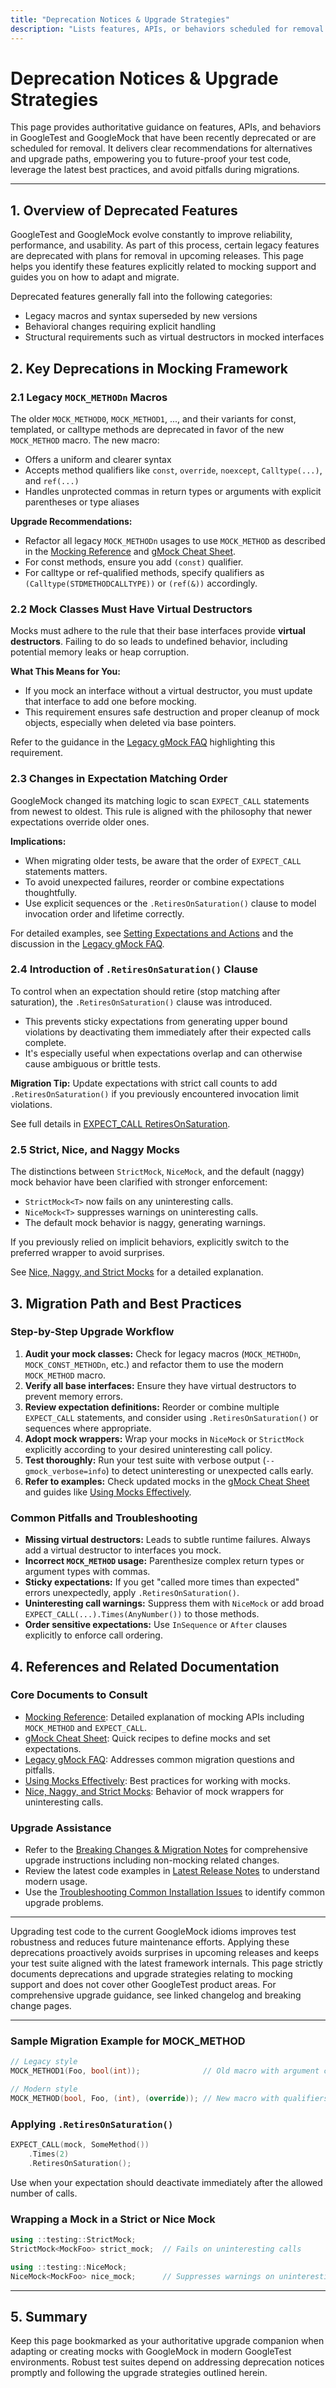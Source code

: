 ```yaml
---
title: "Deprecation Notices & Upgrade Strategies"
description: "Lists features, APIs, or behaviors scheduled for removal or recently deprecated, along with recommended alternatives. Equips users with actionable information to future-proof their code and optimize adoption of the latest best practices."
---
```


# Deprecation Notices & Upgrade Strategies

This page provides authoritative guidance on features, APIs, and behaviors in GoogleTest and GoogleMock that have been recently deprecated or are scheduled for removal. It delivers clear recommendations for alternatives and upgrade paths, empowering you to future-proof your test code, leverage the latest best practices, and avoid pitfalls during migrations.

---

## 1. Overview of Deprecated Features

GoogleTest and GoogleMock evolve constantly to improve reliability, performance, and usability. As part of this process, certain legacy features are deprecated with plans for removal in upcoming releases. This page helps you identify these features explicitly related to mocking support and guides you on how to adapt and migrate.

Deprecated features generally fall into the following categories:

- Legacy macros and syntax superseded by new versions
- Behavioral changes requiring explicit handling
- Structural requirements such as virtual destructors in mocked interfaces


## 2. Key Deprecations in Mocking Framework

### 2.1 Legacy `MOCK_METHODn` Macros

The older `MOCK_METHOD0`, `MOCK_METHOD1`, ..., and their variants for const, templated, or calltype methods are deprecated in favor of the new `MOCK_METHOD` macro. The new macro:

- Offers a uniform and clearer syntax
- Accepts method qualifiers like `const`, `override`, `noexcept`, `Calltype(...)`, and `ref(...)`
- Handles unprotected commas in return types or arguments with explicit parentheses or type aliases

**Upgrade Recommendations:**

- Refactor all legacy `MOCK_METHODn` usages to use `MOCK_METHOD` as described in the [Mocking Reference](docs/reference/mocking.md#MOCK_METHOD) and [gMock Cheat Sheet](docs/gmock_cheat_sheet.md).
- For const methods, ensure you add `(const)` qualifier.
- For calltype or ref-qualified methods, specify qualifiers as `(Calltype(STDMETHODCALLTYPE))` or `(ref(&))` accordingly.


### 2.2 Mock Classes Must Have Virtual Destructors

Mocks must adhere to the rule that their base interfaces provide **virtual destructors**. Failing to do so leads to undefined behavior, including potential memory leaks or heap corruption.

**What This Means for You:**

- If you mock an interface without a virtual destructor, you must update that interface to add one before mocking.
- This requirement ensures safe destruction and proper cleanup of mock objects, especially when deleted via base pointers.

Refer to the guidance in the [Legacy gMock FAQ](docs/gmock_faq.md#virtual-destructors) highlighting this requirement.


### 2.3 Changes in Expectation Matching Order

GoogleMock changed its matching logic to scan `EXPECT_CALL` statements from newest to oldest. This rule is aligned with the philosophy that newer expectations override older ones.

**Implications:**

- When migrating older tests, be aware that the order of `EXPECT_CALL` statements matters.
- To avoid unexpected failures, reorder or combine expectations thoughtfully.
- Use explicit sequences or the `.RetiresOnSaturation()` clause to model invocation order and lifetime correctly.

For detailed examples, see [Setting Expectations and Actions](api-reference/mocking-framework/expectations-actions.mdx) and the discussion in the [Legacy gMock FAQ](docs/gmock_faq.md#expectation-order).


### 2.4 Introduction of `.RetiresOnSaturation()` Clause

To control when an expectation should retire (stop matching after saturation), the `.RetiresOnSaturation()` clause was introduced.

- This prevents sticky expectations from generating upper bound violations by deactivating them immediately after their expected calls complete.
- It's especially useful when expectations overlap and can otherwise cause ambiguous or brittle tests.

**Migration Tip:** Update expectations with strict call counts to add `.RetiresOnSaturation()` if you previously encountered invocation limit violations.

See full details in [EXPECT_CALL RetiresOnSaturation](docs/reference/mocking.md#EXPECT_CALL.RetiresOnSaturation).


### 2.5 Strict, Nice, and Naggy Mocks

The distinctions between `StrictMock`, `NiceMock`, and the default (naggy) mock behavior have been clarified with stronger enforcement:

- `StrictMock<T>` now fails on any uninteresting calls.
- `NiceMock<T>` suppresses warnings on uninteresting calls.
- The default mock behavior is naggy, generating warnings.

If you previously relied on implicit behaviors, explicitly switch to the preferred wrapper to avoid surprises.

See [Nice, Naggy, and Strict Mocks](api-reference/mocking-framework/nice-strict-mocks.mdx) for a detailed explanation.


## 3. Migration Path and Best Practices

### Step-by-Step Upgrade Workflow

1. **Audit your mock classes:** Check for legacy macros (`MOCK_METHODn`, `MOCK_CONST_METHODn`, etc.) and refactor them to use the modern `MOCK_METHOD` macro.
2. **Verify all base interfaces:** Ensure they have virtual destructors to prevent memory errors.
3. **Review expectation definitions:** Reorder or combine multiple `EXPECT_CALL` statements, and consider using `.RetiresOnSaturation()` or sequences where appropriate.
4. **Adopt mock wrappers:** Wrap your mocks in `NiceMock` or `StrictMock` explicitly according to your desired uninteresting call policy.
5. **Test thoroughly:** Run your test suite with verbose output (`--gmock_verbose=info`) to detect uninteresting or unexpected calls early.
6. **Refer to examples:** Check updated mocks in the [gMock Cheat Sheet](docs/gmock_cheat_sheet.md) and guides like [Using Mocks Effectively](guides/advanced-and-mocking-guides/using-mocks-effectively).


### Common Pitfalls and Troubleshooting

- **Missing virtual destructors:** Leads to subtle runtime failures. Always add a virtual destructor to interfaces you mock.
- **Incorrect `MOCK_METHOD` usage:** Parenthesize complex return types or argument types with commas.
- **Sticky expectations:** If you get "called more times than expected" errors unexpectedly, apply `.RetiresOnSaturation()`.
- **Uninteresting call warnings:** Suppress them with `NiceMock` or add broad `EXPECT_CALL(...).Times(AnyNumber())` to those methods.
- **Order sensitive expectations:** Use `InSequence` or `After` clauses explicitly to enforce call ordering.


## 4. References and Related Documentation

### Core Documents to Consult

- [Mocking Reference](docs/reference/mocking.md): Detailed explanation of mocking APIs including `MOCK_METHOD` and `EXPECT_CALL`.
- [gMock Cheat Sheet](docs/gmock_cheat_sheet.md): Quick recipes to define mocks and set expectations.
- [Legacy gMock FAQ](docs/gmock_faq.md): Addresses common migration questions and pitfalls.
- [Using Mocks Effectively](guides/advanced-and-mocking-guides/using-mocks-effectively): Best practices for working with mocks.
- [Nice, Naggy, and Strict Mocks](api-reference/mocking-framework/nice-strict-mocks.mdx): Behavior of mock wrappers for uninteresting calls.

### Upgrade Assistance

- Refer to the [Breaking Changes & Migration Notes](changelog/upgrade-migration/breaking-changes.mdx) for comprehensive upgrade instructions including non-mocking related changes.
- Review the latest code examples in [Latest Release Notes](changelog/version-history/latest-release.mdx) to understand modern usage.
- Use the [Troubleshooting Common Installation Issues](getting-started/first-test-run-validation/troubleshooting-common-issues.mdx) to identify common upgrade problems.


---

<Tip>
Upgrading test code to the current GoogleMock idioms improves test robustness and reduces future maintenance efforts. Applying these deprecations proactively avoids surprises in upcoming releases and keeps your test suite aligned with the latest framework internals.
</Tip>

<Note>
This page strictly documents deprecations and upgrade strategies relating to mocking support and does not cover other GoogleTest product areas. For comprehensive upgrade guidance, see linked changelog and breaking change pages.
</Note>

---

### Sample Migration Example for MOCK_METHOD

```cpp
// Legacy style
MOCK_METHOD1(Foo, bool(int));              // Old macro with argument count

// Modern style
MOCK_METHOD(bool, Foo, (int), (override)); // New macro with qualifiers
```

### Applying `.RetiresOnSaturation()`

```cpp
EXPECT_CALL(mock, SomeMethod())
    .Times(2)
    .RetiresOnSaturation();
```

Use when your expectation should deactivate immediately after the allowed number of calls.


### Wrapping a Mock in a Strict or Nice Mock

```cpp
using ::testing::StrictMock;
StrictMock<MockFoo> strict_mock;  // Fails on uninteresting calls

using ::testing::NiceMock;
NiceMock<MockFoo> nice_mock;      // Suppresses warnings on uninteresting calls
```


---

## 5. Summary

Keep this page bookmarked as your authoritative upgrade companion when adapting or creating mocks with GoogleMock in modern GoogleTest environments. Robust test suites depend on addressing deprecation notices promptly and following the upgrade strategies outlined herein.

